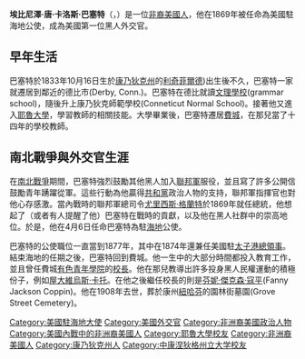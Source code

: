 '''埃比尼澤·唐·卡洛斯·巴塞特'''（{{lang|en|'''Ebenezer Don Carlos Bassett'''}}，{{bd|1833年||1908年|catIdx=Bassett}}）是一位[[非裔美國人|非裔美國人]]，他在1869年被任命為美國駐海地公使，成為美國第一位黑人外交官。

== 早年生活 ==
巴塞特於1833年10月16日生於[[康乃狄克州|康乃狄克州]]的[[利奇菲爾德縣_(康涅狄格州)|利奇菲爾德]])出生後不久，巴塞特一家就遷居到鄰近的德比市(Derby, Conn.)。巴塞特在德比就讀[[文理學校|文理學校]](grammar school)，隨後升上康乃狄克師範學校(Conneticut Normal School)。接著他又進入[[耶魯大學|耶魯大學]]，學習教師的相關技能。大學畢業後，巴塞特遷居[[費城|費城]]，在那兒當了十四年的學校教師。

== 南北戰爭與外交官生涯 ==
在[[南北戰爭|南北戰爭]]期間，巴塞特強烈鼓勵其他黑人加入[[北軍|聯邦軍]]服役，並且寫了許多公開信鼓勵青年踴躍從軍。這些行動為他贏得[[共和黨_(美國)|共和黨]]政治人物的支持，聯邦軍指揮官也對他心存感激。當內戰時的聯邦軍總司令[[尤里西斯·格蘭特|尤里西斯·格蘭特]]於1869年就任總統，他想起了（或者有人提醒了他）巴塞特在戰時的貢獻，以及他在黑人社群中的崇高地位。於是，他在4月6日任命巴塞特為駐[[海地|海地]]公使。

巴塞特的公使職位一直當到1877年，其中在1874年還兼任美國駐[[太子港|太子港]][[總領事|總領事]]。結束海地的任期之後，巴塞特回到費城。他一生中的大部分時間都投入教育工作，並且曾任費城[[有色青年學院|有色青年學院]]的[[校長|校長]]。他在那兒教導出許多投身黑人民權運動的積極份子，例如[[屋大維烏斯·卡托|屋大維烏斯·卡托]]。在他之後繼任校長的則是[[芬妮·傑克森·寇平|芬妮·傑克森·寇平]](Fanny Jackson Coppin)。他在1908年去世，葬於康州[[紐哈芬|紐哈芬]]的園林街墓園(Grove Street Cemetery)。
{{Authority control}}
{{DEFAULTSORT:Bassett, Ebenezer}}
{{US-poli-bio-stub}}
[[Category:美國駐海地大使|Category:美國駐海地大使]]
[[Category:美國外交官|Category:美國外交官]]
[[Category:非洲裔美國政治人物|Category:非洲裔美國政治人物]]
[[Category:美國內戰中的非洲裔美國人|Category:美國內戰中的非洲裔美國人]]
[[Category:耶魯大學校友|Category:耶魯大學校友]]
[[Category:非洲裔美國人|Category:非洲裔美國人]]
[[Category:康乃狄克州人|Category:康乃狄克州人]]
[[Category:中康涅狄格州立大学校友|Category:中康涅狄格州立大学校友]]